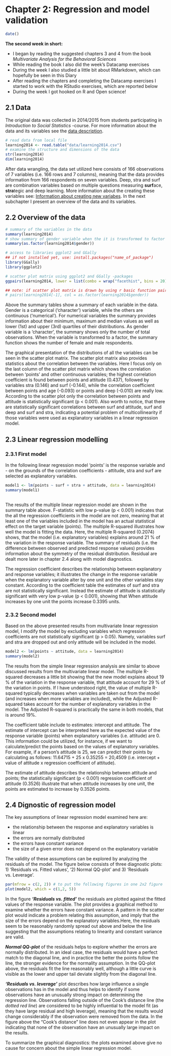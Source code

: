 # Chapter 2: Regression and model validation


```r
date()

```
**The second week in short:**

- I began by reading the suggested chapters 3 and 4 from the book *Multivariate Analysis for the Behavioral Sciences*
- While reading the book I also did the week's Datacamp exercises
- During the week I also studied a little bit about RMarkdown, which can hopefully be seen in this Diary
- After reading the chapters and completing the Datacamp exercises I started to work with the RStudio exercises, which are reported below
- During the week I got hooked on R and Open science!

## 2.1 Data

The original data was collected in 2014/2015 from students participating in *Introduction to Social Statistics* -course. For more information about the data and its variables see the [data description](https://www.mv.helsinki.fi/home/kvehkala/JYTmooc/JYTOPKYS3-meta.txt).

```r

# read data from local file
learning2014 <- read.table("data/learning2014.csv")
# examine the structure and dimensions of the data
str(learning2014)
dim(learning2014) 

```

After data wrangling, the data set utilized here consists of 166 observations of 7 variables (i.e. 166 rows and 7 columns), meaning that the data provides information from 166 respondents on seven variables. Deep, stra and surf are combination variables based on multiple questions measuring **surf**ace, **stra**tegic and deep learning. More information about the creating these variables see: [Information about creating new variabes](https://www.mv.helsinki.fi/home/kvehkala/JYTmooc/JYTOPKYS2-meta.txt). In the next subchapter I present an overview of the data and its variables.

## 2.2 Overview of the data
```r

# summary of the variables in the data
summary(learning2014)
# show summary of gender variable when the it is transformed to factor
summary(as.factor(learning2014$gender))

# access to libraries ggplot2 and GGally
## if not installed yet, use: install.packages("name_of_package")
library(GGally)
library(ggplot2)

# scatter plot matrix using ggplot2 and GGally -packages
ggpairs(learning2014, lower = list(combo = wrap("facethist", bins = 20)))

## note: if scatter plot matrix is drawn by using r basic function pairs(), it seems that the gender variable needs to be transformed to a factor (in the Datacamp execise gender is a factor, not character)
# pairs(learning2014[-1], col = as.factor(learning2014$gender))

```

Above the summary tables show a summary of each variable in the data. Gender is a categorical ('character') variable, while the others are continuous ('numerical'). For numerical variables the summary provides information about their minimum, maximum and median values as well as lower (1st) and upper (3rd) quartiles of their distributions. As gender variable is a 'character', the summary shows only the number of total observations. When the variable is transformed to a factor, the summary function shows the number of female and male respondents.

The graphical presentation of the distributions of all the variables can be seen in the scatter plot matrix. The scatter plot matrix also provides statistics about the correlation between the variables. Here I focus only on the last column of the scatter plot matrix which shows the correlation between 'points' and other continuous variables; the highest correlation coefficient is found between points and attitude (0.437), followed by variables stra (0.146) and surf (-0.144), while the correlation coefficient between points and age (-0.093) or points and deep (-0.010) are really low. According to the scatter plot only the correlation between points and attitude is statistically significant (p < 0.001). Also worth to notice, that there are statistically significant correlations between surf and attitude, surf and deep and surf and stra, indicating a potential problem of multicollinearity if those variables were used as explanatory variables in a linear regression model.

## 2.3 Linear regression modelling

### 2.3.1 First model

In the following linear regression model 'points' is the response variable and - on the grounds of the correlation coefficients - attitude, stra and surf are selected as explanatory variables. 

``` r

model1 <- lm(points ~ surf + stra + attitude, data = learning2014)
summary(model1)
  
```
The results of the multiple linear regression model are shown in the summary table above. F-statistic with low p-value (p < 0.001) indicates that the all the regression coefficients in the model are not zero, meaning that at least one of the variables included in the model has an actual statistical effect on the target variable (points). The multiple R-squared illustrates how well the model is fitting the data. Here, the multiple R-squared (0.2074) shows, that the model (i.e. explanatory variables) explains around 21 % of the variation in the response variable. The summary of residuals (i.e. the difference between observed and predicted response values) provides information about the symmetry of the residual distribution. Residual are dealt more later in chapter 2.4 along with model diagnostics.

The regression coefficient describes the relationship between explanatory and response variables; it illustrates the change in the response variable when the explanatory variable alter by one unit and the other variables stay constant. According to the coefficient table the estimates of surf and stra are not statistically significant. Instead the estimate of attitude is statistically significant with very low p-value (p < 0.001), showing that When attitude increases by one unit the points increase 0.3395 units. 

### 2.3.2 Second model

Based on the above presented results from multivariate linear regression model, I modify the model by excluding variables which regression coefficients are not statistically significant (p > 0.05). Namely, variables surf and stra are dropped out and only attitude will be included in the model. 

``` r

model2 <- lm(points ~ attitude, data = learning2014)
summary(model2)

```
The results from the simple linear regression analysis are similar to above discussed results from the multivariate linear model. The multiple R-squared decreases a little bit showing that the new model explains about 19 % of the variation in the response variable, that attitude account for 29 % of the variation in points. If I have understood right, the value of multiple R-squared typically decreases when variables are taken out from the model (and increases when more variables are included), while the Adjusted R-squared takes account for the number of explanatory variables in the model. The Adjusted R-squared is practically the same in both models, that is around 19%.

The coefficient table include to estimates: intercept and attitude. The estimate of intercept can be interpreted here as the expected value of the response variable (points) when explanatory variables (i.e. attitude) are 0. This information could be utilized, for instance, if we want to calculate/predict the points based on the values of explanatory variables. For example, if a person's attitude is 25, we can predict their points by calculating as follows: 11.64715 + 25 x 0.35255 =  20,4509 (i.e. intercept + value of attitude x regression coefficient of attitude).

The estimate of attitude describes the relationship between attitude and points; the statistically significant (p < 0.001) regression coefficient of attitude (0.3526) illustrate that when attitude increases by one unit, the points are estimated to increase by 0.3526 points. 

## 2.4 Dignostic of regression model

The key assumptions of linear regression model examined here are:

- the relationship between the response and explanatory variables is linear
- the errors are normally distributed
- the errors have constant variance
- the size of a given error does not depend on the explanatory variable

The validity of these assumptions can be explored by analyzing the residuals of the model. The figure below consists of three diagnostic plots: 1) 'Residuals vs. Fitted values', '2) Normal QQ-plot' and 3) 'Residuals vs. Leverage'.

``` r

par(mfrow = c(2, 2)) # to put the following figures in one 2x2 figure
plot(model2, which = c(1,2, 5))

```

In the figure **_'Residuals vs. fitted'_** the residuals are plotted against the fitted values of the response variable. The plot provides a graphical method to examine whether the errors have constant variance. A pattern in the scatter plot would indicate a problem relating this assumption, and imply that the size of the errors depend on the explanatory variables.Here, the residuals seem to be reasonably randomly spread out above and below the line suggesting that the assumptions relating to linearity and constant variance are valid.

**_Normal QQ-plot_** of the residuals helps to explore whether the errors are normally distributed. In an ideal case, the residuals would have a perfect match to the diagonal line, and in practice the better the points follow the line, the stronger evidence for the normality assumption. In the QQ-plot above, the residuals fit the line reasonably well, although a little curve is visible as the lower and upper tail deviate slightly from the diagonal line.

**_'Residuals vs. leverage'_** plot describes how large influence a single observations has in the model and thus helps to identify if some observations have an unusually strong impact on determining the regression line. Observations falling outside of the Cook’s distance line (the *dotted red line*) are considered to be highly influential to the model fit (as they have large residual and high leverage), meaning that the results would change considerably if the observation were removed from the data. In the figure above the “Cook’s distance” line does not even appear in the plot indicating that none of the observation have an unusually large impact on the results.

To summarize the graphical diagnostics: the plots examined above give no cause for concern about the simple linear regression model.


